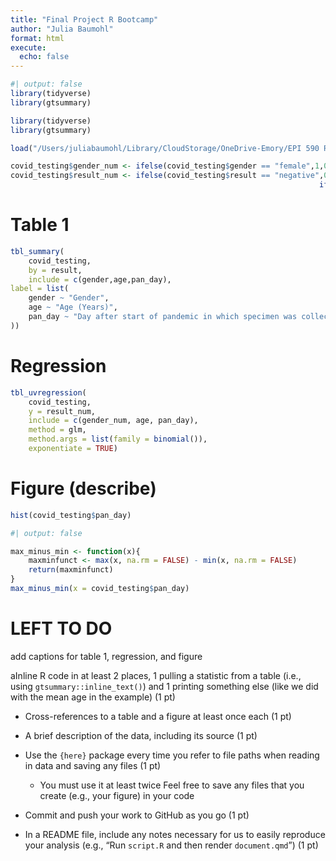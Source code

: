 ```yaml
---
title: "Final Project R Bootcamp"
author: "Julia Baumohl"
format: html
execute: 
  echo: false
---
```


```r
#| output: false
library(tidyverse)
library(gtsummary)

library(tidyverse)
library(gtsummary)

load("/Users/juliabaumohl/Library/CloudStorage/OneDrive-Emory/EPI 590 R Bootcamp/EPI590R Final Project/covid_testing.rda")

covid_testing$gender_num <- ifelse(covid_testing$gender == "female",1,0)
covid_testing$result_num <- ifelse(covid_testing$result == "negative",0,
																	 ifelse(covid_testing$result == "positive", 1, NA))
```

# Table 1

```r
tbl_summary(
	covid_testing,
	by = result,
	include = c(gender,age,pan_day),
label = list(
	gender ~ "Gender",
	age ~ "Age (Years)",
	pan_day ~ "Day after start of pandemic in which specimen was collected"
))
```

# Regression

```r
tbl_uvregression(
	covid_testing,
	y = result_num,
	include = c(gender_num, age, pan_day),
	method = glm,
	method.args = list(family = binomial()),
	exponentiate = TRUE)
```

# Figure (describe) 

```r
hist(covid_testing$pan_day)
```

```r
#| output: false

max_minus_min <- function(x){
	maxminfunct <- max(x, na.rm = FALSE) - min(x, na.rm = FALSE)
	return(maxminfunct)
}
max_minus_min(x = covid_testing$pan_day)

```

# LEFT TO DO

add captions for table 1, regression, and figure

aInline R code in at least 2 places, 1 pulling a statistic from a table (i.e., using `gtsummary::inline_text()`) and 1 printing something else (like we did with the mean age in the example) (1 pt)

-   Cross-references to a table and a figure at least once each (1 pt)

-   A brief description of the data, including its source (1 pt)

```{=html}
<!-- -->
```
-   Use the `{here}` package every time you refer to file paths when reading in data and saving any files (1 pt)

    -   You must use it at least twice Feel free to save any files that you create (e.g., your figure) in your code

-   Commit and push your work to GitHub as you go (1 pt)

-   In a README file, include any notes necessary for us to easily reproduce your analysis (e.g., “Run `script.R` and then render `document.qmd`”) (1 pt)
